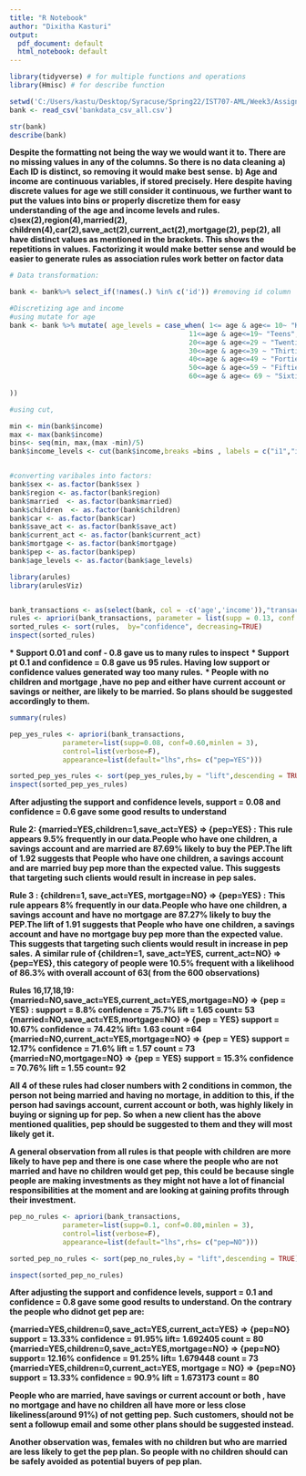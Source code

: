 ---
title: "R Notebook"
author: "Dixitha Kasturi"
output:
  pdf_document: default
  html_notebook: default
---

```{r ,results='hide'}
library(tidyverse) # for multiple functions and operations
library(Hmisc) # for describe function
```


```{r}
setwd('C:/Users/kastu/Desktop/Syracuse/Spring22/IST707-AML/Week3/Assignment3')
bank <- read_csv('bankdata_csv_all.csv')

str(bank)
describe(bank)

```

__Despite the formatting not being the way we would want it to. There are no missing values in any of the columns. So there is no data cleaning__
__a) Each ID is distinct, so removing it would make best sense.__
__b) Age and income are continuous variables, if stored precisely. Here despite having discrete values for age we still consider it continuous, we further want to put the values into bins or properly discretize them for easy understanding of the age and income levels and rules.__
__c)sex(2),region(4),married(2), children(4),car(2),save_act(2),current_act(2),mortgage(2), pep(2), all have distinct values as mentioned in the brackets. This shows the repetitions in values. Factorizing it would make better sense and would be easier to generate rules as association rules work better on factor data__











```{r}
# Data transformation:

bank <- bank%>% select_if(!names(.) %in% c('id')) #removing id column

#Discretizing age and income
#using mutate for age
bank <- bank %>% mutate( age_levels = case_when( 1<= age & age<= 10~ "Kids",
                                            11<=age & age<=19~ "Teens",
                                            20<=age & age<=29 ~ "Twenties",
                                            30<=age & age<=39 ~ "Thirties",
                                            40<=age & age<=49 ~ "Forties",
                                            50<=age & age<=59 ~ "Fifties",
                                            60<=age & age<= 69 ~ "Sixties"
                                                         
))

#using cut,

min <- min(bank$income)
max <- max(bank$income)
bins<- seq(min, max,(max -min)/5)
bank$income_levels <- cut(bank$income,breaks =bins , labels = c("i1","i2","i3","i4","i5"))


#converting varibales into factors:
bank$sex <- as.factor(bank$sex )
bank$region <- as.factor(bank$region)
bank$married  <- as.factor(bank$married)
bank$children  <- as.factor(bank$children)
bank$car <- as.factor(bank$car)
bank$save_act <- as.factor(bank$save_act)
bank$current_act <- as.factor(bank$current_act)
bank$mortgage <- as.factor(bank$mortgage)
bank$pep <- as.factor(bank$pep)
bank$age_levels <- as.factor(bank$age_levels)
```


```{r}
library(arules)
library(arulesViz)


bank_transactions <- as(select(bank, col = -c('age','income')),"transactions")
rules <- apriori(bank_transactions, parameter = list(supp = 0.13, conf = 0.8, minlen = 2))
sorted_rules <- sort(rules,  by="confidence", decreasing=TRUE)
inspect(sorted_rules)


```

__* Support 0.01 and conf - 0.8 gave us to many rules to inspect__
__* Support pt 0.1 and confidence = 0.8 gave us 95 rules. Having low support or confidence values generated way too many rules.__
__* People with no children and mortgage ,have no pep and either have current account or savings or neither, are likely to be married. So plans should be suggested accordingly to them.__

```{r}
summary(rules)
```

```{r}
pep_yes_rules <- apriori(bank_transactions, 
             parameter=list(supp=0.08, conf=0.60,minlen = 3), 
             control=list(verbose=F),
             appearance=list(default="lhs",rhs= c("pep=YES")))

sorted_pep_yes_rules <- sort(pep_yes_rules,by = "lift",descending = TRUE)
inspect(sorted_pep_yes_rules)

```




__After adjusting the support and confidence levels, support = 0.08 and confidence  = 0.6 gave some good results to understand__ 


__Rule 2: {married=YES,children=1,save_act=YES} =>  {pep=YES} :__
__This rule appears 9.5% frequently in our data.People who have one children, a savings account and are married are 87.69% likely to buy the PEP.The lift of 1.92 suggests that People who have one children, a savings account and are married buy pep more than the expected value. This suggests that targeting such clients would result in increase in pep sales.__


__Rule 3 : {children=1,  save_act=YES, mortgage=NO} => {pep=YES} :__
__This rule appears 8% frequently in our data.People who have one children, a savings account and have no mortgage are 87.27% likely to buy the PEP.The lift of 1.91 suggests that People who have one children, a savings account and have no mortgage buy pep more than the expected value. This suggests that targeting such clients would result in increase in pep sales.__
__A similar rule of {children=1,  save_act=YES, current_act=NO} => {pep=YES}, this category of people were 10.5% frequent with a likelihood of 86.3% with overall account of  63( from the 600 observations)__

__Rules 16,17,18,19:__
__{married=NO,save_act=YES,current_act=YES,mortgage=NO} => {pep = YES} : support = 8.8%  confidence = 75.7% lift = 1.65 count= 53__
__{married=NO,save_act=YES,mortgage=NO} => {pep = YES} support = 10.67%  confidence = 74.42% lift= 1.63    count =64__ 
__{married=NO,current_act=YES,mortgage=NO} => {pep = YES} support = 12.17%  confidence = 71.6% lift =  1.57   count = 73__
__{married=NO,mortgage=NO} => {pep = YES} support = 15.3%  confidence = 70.76% lift = 1.55 count=    92__

__All 4 of these rules had closer numbers with 2 conditions in common, the person not being married and having no mortage, in addition to this, if the person had savings account, current account or both, was highly likely in buying or signing up for pep. So when a new client has the above mentioned qualities, pep should be suggested to them and they will most likely get it.__

__A general observation from all rules is that people with children are more likely to have pep and there is one case where the people who are not married and have no children would get pep, this could be because single people are making investments as they might not have a lot of financial responsibilities at the moment and are looking at gaining profits through their investment.__



```{r}

pep_no_rules <- apriori(bank_transactions, 
             parameter=list(supp=0.1, conf=0.80,minlen = 3), 
             control=list(verbose=F),
             appearance=list(default="lhs",rhs= c("pep=NO")))

sorted_pep_no_rules <- sort(pep_no_rules,by = "lift",descending = TRUE)

inspect(sorted_pep_no_rules)

```


__After adjusting the support and confidence levels, support = 0.1 and confidence  = 0.8 gave some good results to understand. On the contrary the people who didnot get pep are:__

__{married=YES,children=0,save_act=YES,current_act=YES} => {pep=NO} support = 13.33%  confidence = 91.95%  lift= 1.692405   count = 80__
__{married=YES,children=0,save_act=YES,mortgage=NO} => {pep=NO} support= 12.16%  confidence = 91.25% lift= 1.679448   count = 73__
__{married=YES,children=0,current_act=YES, mortgage = NO} => {pep=NO} support = 13.33% confidence = 90.9% lift = 1.673173   count =  80__

__People who are married, have savings or current account or both , have no mortgage and have no children all have more or less close likeliness(around 91%) of not getting pep. Such customers, should not be sent a followup email and some other plans should be suggested instead.__

__Another observation was, females with no children but who are married are less likely to get the pep plan. So people with no children should can be safely avoided as potential buyers of pep plan.__